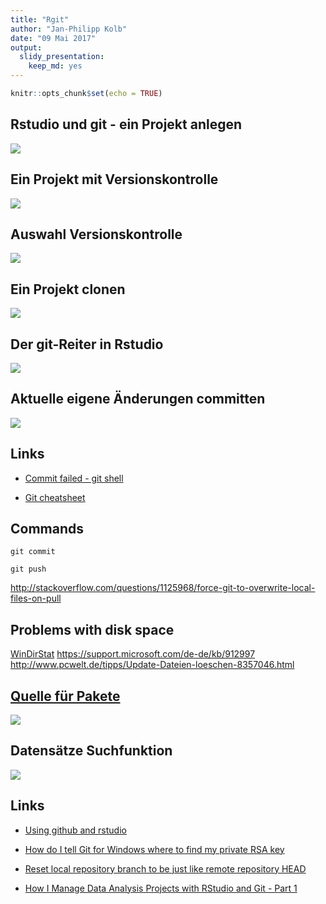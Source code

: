 ```yaml
---
title: "Rgit"
author: "Jan-Philipp Kolb"
date: "09 Mai 2017"
output: 
  slidy_presentation: 
    keep_md: yes
---
```


```r
knitr::opts_chunk$set(echo = TRUE)
```


## Rstudio und git - ein Projekt anlegen

![](figure/NeuesProjekt.PNG)


## Ein Projekt mit Versionskontrolle

![](figure/VersionControl.PNG)

## Auswahl Versionskontrolle

![](figure/gitSVN.PNG)

## Ein Projekt clonen

![](figure/CloneProject.PNG)

## Der git-Reiter in Rstudio

![](figure/gitReiter.PNG)

## Aktuelle eigene Änderungen committen

![](figure/CommitMessage.PNG)


## Links

- [Commit failed - git shell](http://stackoverflow.com/questions/11229843/github-windows-commit-failed-failed-to-create-a-new-commit)

- [Git cheatsheet](https://services.github.com/on-demand/downloads/github-git-cheat-sheet.pdf)


## Commands

``` 
git commit
```

``` 
git push
```


<http://stackoverflow.com/questions/1125968/force-git-to-overwrite-local-files-on-pull>

## Problems with disk space

[WinDirStat](http://www.tecchannel.de/storage/tools/2037869/mit_windirstat_kostenlos_speicherplatz_auf_der_festplatte_visualisieren/)
<https://support.microsoft.com/de-de/kb/912997>
<http://www.pcwelt.de/tipps/Update-Dateien-loeschen-8357046.html>


## [Quelle für Pakete](https://www.researchgate.net/figure/301746965_fig1_Figure-2-Number-of-R-packages-by-source)

![](https://www.researchgate.net/profile/Tom_Mens/publication/301746965/figure/fig1/AS:356583633637381@1462027571464/Figure-2-Number-of-R-packages-by-source.png)

## Datensätze Suchfunktion

![](figure/SearchableGithub.PNG)


## Links

- [Using github and rstudio](https://www.r-bloggers.com/version-control-file-sharing-and-collaboration-using-github-and-rstudio/)

- [How do I tell Git for Windows where to find my private RSA key](http://serverfault.com/questions/194567/how-do-i-tell-git-for-windows-where-to-find-my-private-rsa-key)

- [Reset local repository branch to be just like remote repository HEAD](http://stackoverflow.com/questions/1628088/reset-local-repository-branch-to-be-just-like-remote-repository-head)

- [How I Manage Data Analysis Projects with RStudio and Git - Part 1](http://christianlemp.com/blog/2014/02/05/How-I-Manage-Data-Projects-with-RStudio-and-Git.html)
